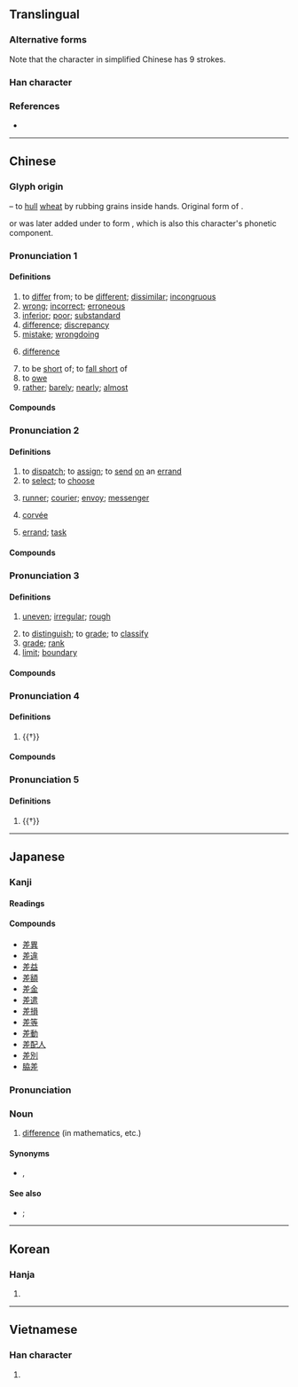 {{also|着|羞}}
{{character info/new}}
==Translingual==
{{ja-forms|[[差]]|[[差]]|[[差]]}}

===Alternative forms===
Note that the character in simplified Chinese has 9 strokes. {{Han simp|f=𦍌丿|t=⺶}}

===Han character===
{{Han char|rn=48|rad=工|as=07|sn=10|four=80211|canj=TQM|ids=⿱𦍌⿰丿工(HTJK),⿸⺶工(GV)}}
{{stroke order|stroke=10}}

===References===
* {{Han ref|kx=0326.020|dkj=08732|dj=0629.120|hdz=10413.040|uh=5DEE|ud=24046|bh=AE74|bd=44660}}

----

==Chinese==
{{zh-forms|alt=差,荖,𢀩,𢀠,𢀞}}

===Glyph origin===
{{Han etym}}
{{Han compound|來|手|ls=ic|t1=wheat|t2=hand}} – to [[hull]] [[wheat]] by rubbing grains inside hands. Original form of {{och-l|搓|to rub with hands; to scrub; to twist}}.

{{zh-l|*工}} or {{zh-l|*口}} was later added under {{lang|zh|手}} to form {{och-l|左|left}}, which is also this character's phonetic component.

===Pronunciation 1===
{{zh-pron
|m=chā,chà
|m_note=chā - literary (“to differ; mistake; (''maths'') difference; barely”); chà - colloquial (“to differ; wrong; inferior; to be short of; to owe”)
|c=caa1
|h=pfs=chhâ
|md=chă
|mn=chha
|w=1tsho
|mc=1+2+3
|oc=1,2+3+4
|cat=v,n,a,adv
}}

====Definitions====
{{zh-hanzi}}

# to [[differ]] from; to be [[different]]; [[dissimilar]]; [[incongruous]]
# [[wrong]]; [[incorrect]]; [[erroneous]]
# [[inferior]]; [[poor]]; [[substandard]]
# [[difference]]; [[discrepancy]]
# [[mistake]]; [[wrongdoing]]
# {{lb|zh|mathematics}} [[difference]]
# to be [[short]] of; to [[fall short]] of
# to [[owe]]
# [[rather]]; [[barely]]; [[nearly]]; [[almost]]

====Compounds====
{{zh-der|一丈差九尺|一字不差|一差二誤|一差二錯|一差半錯|一念之差|三差五錯|三差兩錯|不差|不差不錯|不差什麼|不差毫釐|不差毫髮|不差累黍|個別差異|偏差|偏差理論|偏差者|偏差行為|光差|光行差|兩性差異|公差|出差錯|分毫不差|千差萬別|千差萬差，來人不差|反差|周年視差|外合裡差|天差地別|天差地遠|失之毫釐，差之千里|失之毫釐，差以千里|官差吏差，來人不差|少差|差一點兒|差三錯四|差不上下|差不多|差不離|差之毫釐，失之千里|差之毫釐，繆以千里|差事|差人|差以毫釐，失之千里|差以豪釐，謬以千里|差價|差分|差別|差別待遇|差勁|差動滑車|差半車麥秸|差可|差失|差強人意|差忒|差惡|差數|差次|差池|差爭|差異|差異法|差眼|差等|差聲兒|差若豪釐，繆以千里|差號|差越|差距|差迭|差速齒輪|差遲|差配兒|差錯|差額|差額選舉|差點兒|平均時差|時差|時間差攻擊|東差西誤|歲差|毫釐之差|毫髮不差|海洋溫差發電|溫差|潮差|爭差|相差|相差無幾|視差|萬別千差|秒差距|等差|等差級數|絲毫不差|色差|落差|言差語錯|話差|語意差別量表|誤差|貧富差距|貿易差額|貿易逆差|貿易順差|逆差|陰差陽錯|陰錯陽差|隔三差五|雙差|順差}}

===Pronunciation 2===
{{zh-pron
|m=chāi
|c=caai1
|h=pfs=chhâi
|md=chă̤
|mn=qz,tw,xm:chhe/zz:chhee/chhai
|mn_note=chhe/chhee - vernacular; chhai - literary
|w=1tsha
|mc=4
|oc=2+3,1
|cat=v,n
}}

====Definitions====
{{zh-hanzi}}

# to [[dispatch]]; to [[assign]]; to [[send]] [[on]] an [[errand]]
# to [[select]]; to [[choose]]
# {{lb|zh|historical}} [[runner]]; [[courier]]; [[envoy]]; [[messenger]]
# {{lb|zh|historical}} [[corvée]]
# [[errand]]; [[task]]

====Compounds====
{{zh-der|fold=1|丁差|交差|信差|公差|兼差|出公差|出大差|出差|出差費|出紅差|到差|報差|大差|夫差|官差|專差|小差事兒|差事|差人|差使|差委|差官|差役|差批|差排|差撥|差旅費|差法|差發|差票|差置|差輪|差遣|差錢|差除|帶俸差操|得差|打差|承差|押差|搪差使|撤差|放富差貧|欽差|欽差大臣|當差|當差的|白差使|皁差|皇帝不差餓兵|神差鬼使|科差|緊差緊做|考差|聽差|苦差事|解差|調差|貓兒頭差事|賣富差貧|辦差|郵差|銷差|開小差|開差|面子上的差使|鬼使神差|點差}}

===Pronunciation 3===
{{zh-pron
|m=cī
|c=ci1
|h=
|md=chĭ
|mn=qz:chhir/tp,xm:chhu/kh,zz:chhi/qz:chha/xm:chhe
|w=1tshr
|mc=1+2+3
|oc=4,6
|cat=a
}}

====Definitions====
{{zh-hanzi}}

# [[uneven]]; [[irregular]]; [[rough]]
#: {{zh-x|參{cēn}差{cī}|uneven}}
# to [[distinguish]]; to [[grade]]; to [[classify]]
# [[grade]]; [[rank]]
# [[limit]]; [[boundary]]

====Compounds====
{{zh-der|fold=1|參差|參差不齊|差品|差序|差池|差等|差肩|櫛比鱗差|犬牙差互|玉參差|齵差}}

===Pronunciation 4===
{{zh-pron
|m=cuō
|c=co1
|oc=5,n
|cat=v
}}

====Definitions====
{{zh-hanzi}}

# {{†}} {{zh-original|搓|to [[rub]] with one's [[hands]]; to [[scrub]]; to [[twist]]}}

====Compounds====
{{zh-der|fold=1|扳差頭|景差}}

===Pronunciation 5===
{{zh-pron
|m=chài
|c=caai3
|mc=5
|oc=n,5
|cat=v
}}

====Definitions====
{{zh-hanzi}}

# {{†}} {{zh-original|瘥|to [[recover]] from an [[illness]]}}

{{zh-cat|Beginning|Elementary}}

----

==Japanese==

===Kanji===
{{ja-kanji|grade=4|rs=工07}}

====Readings====
{{ja-readings
|goon=し, しゃ, せ
|kanon=し, さ, さい
|kun=さ-す, たが-う, たがい
}}

====Compounds====
* [[差異]]
* [[差違]]
* [[差益]]
* [[差額]]
* [[差金]]
* [[差遣]]
* [[差損]]
* [[差等]]
* [[差動]]
* [[差配人]]
* [[差別]]
* [[脇差]]

===Pronunciation===
{{ja-kanjitab|さ|yomi=o}}
{{ja-pron|acc=h|さ|y=ko}}

===Noun===
{{ja-noun|さ}}

# [[difference]] (in mathematics, etc.)

====Synonyms====
* {{ja-r|差異|さい}}, {{ja-r|違い|ちがい}}

====See also====
* {{ja-r|被減数|ひげんすう}}; {{ja-r|減数|げんすう}}

----

==Korean==

===Hanja===
{{ko-hanja|hangeul=[[치]], [[차]], [[채]]|rv=chi, cha, chae|mr=ch'i, ch'a, ch'ae|y=chi, cha, chay}}

# {{defn|lang=ko|sort=工07}}

----

==Vietnamese==

===Han character===
{{vi-hantu|[[sai]], [[sái]], [[si]], [[sươi]], [[sau]], [[sây]], [[soa]]|rs=工07}}

# {{defn|lang=vi|sort=工07}}